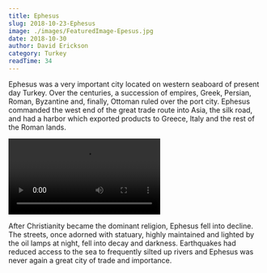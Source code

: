 ```yaml
---
title: Ephesus
slug: 2018-10-23-Ephesus
image: ./images/FeaturedImage-Epesus.jpg
date: 2018-10-30
author: David Erickson
category: Turkey
readTime: 34
---
```



Ephesus was a very important city located on western seaboard of present day Turkey. Over the centuries, a succession of empires, Greek, Persian, Roman, Byzantine and, finally, Ottoman ruled over the port city. Ephesus commanded the west end of the great trade route into Asia, the silk road, and had a harbor which exported products to Greece, Italy and the rest of the Roman lands. 


<Video src="https://youtube.com/embed/G8k-nS99g3g" title="Ephesus
"/>


After Christianity became the dominant religion, Ephesus fell into decline. The streets, once adorned with statuary, highly maintained and lighted by the oil lamps at night, fell into decay and darkness. Earthquakes had reduced access to the sea to frequently silted up rivers and Ephesus was never again a great city of trade and importance.